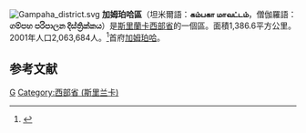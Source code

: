 [[File:Gampaha_district.svg|right]]
'''加姆珀哈區'''（坦米爾語：'''கம்பகா மாவட்டம்'''，僧伽羅語：'''ගම්පහ පරිපාලන දිස්ත්‍රික්කය'''）是[[斯里蘭卡|斯里蘭卡]][[西部省_(斯里蘭卡)|西部省]]的一個區。面積1,386.6平方公里。2001年人口2,063,684人。<ref>{{Cite web |url=http://www.statistics.gov.lk/PopHouSat/PDF/Population/p9p2%20Population%20by%20district%20,%20sex,%20sex%20ratio%20and%20population%20density.pdf |title=2001年人口普查 |accessdate=2008-05-08 |archive-date=2012-05-17 |archive-url=https://www.webcitation.org/67j70arpb?url=http://www.statistics.gov.lk/PopHouSat/PDF/Population/p9p2%20Population%20by%20district%20%2C%20sex%2C%20sex%20ratio%20and%20population%20density.pdf |dead-url=no }}</ref>首府[[加姆珀哈|加姆珀哈]]。

== 参考文献 ==
{{reflist}}
{{斯里蘭卡縣級行政區劃}}

[[Category:斯里蘭卡區|G]]
[[Category:西部省_(斯里兰卡)|Category:西部省 (斯里兰卡)]]